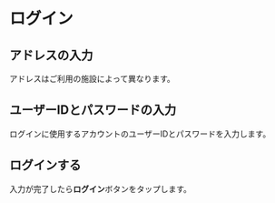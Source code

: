 # ログイン

## アドレスの入力

アドレスはご利用の施設によって異なります。

## ユーザーIDとパスワードの入力

ログインに使用するアカウントのユーザーIDとパスワードを入力します。

##  ログインする

入力が完了したら**ログイン**ボタンをタップします。
